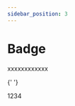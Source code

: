 ```yaml
---
sidebar_position: 3
---
```


# Badge

xxxxxxxxxxxx


{' '}
<Badge color="red" count={123}>
  <div
    style={{
      backgroundColor: '#BFBFBF',
      color: '#000000',
      height: '20px',
      width: '20px',
      display: 'flex',
      justifyContent: 'center',
      alignItems: 'center',
    }}>
    1234
  </div>
</Badge>

